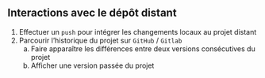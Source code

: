 :::{.callout-tip collapse="true" icon=false}

## Interactions avec le dépôt distant

::: {.incremental}
1. Effectuer un `push` pour intégrer les changements locaux au projet distant
2. Parcourir l'historique du projet sur `GitHub` / `Gitlab`
    a. Faire apparaître les différences entre deux versions consécutives du projet
    b. Afficher une version passée du projet
:::

:::
